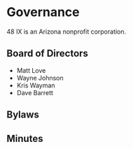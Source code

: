 
# Governance

48 IX is an Arizona nonprofit corporation.

## Board of Directors

- Matt Love
- Wayne Johnson
- Kris Wayman
- Dave Barrett

## Bylaws

<Skeleton height="20px" my="10px" />
<Skeleton height="20px" my="10px" />
<Skeleton height="20px" my="10px" />

## Minutes

<Skeleton height="20px" my="10px" />
<Skeleton height="20px" my="10px" />
<Skeleton height="20px" my="10px" />
